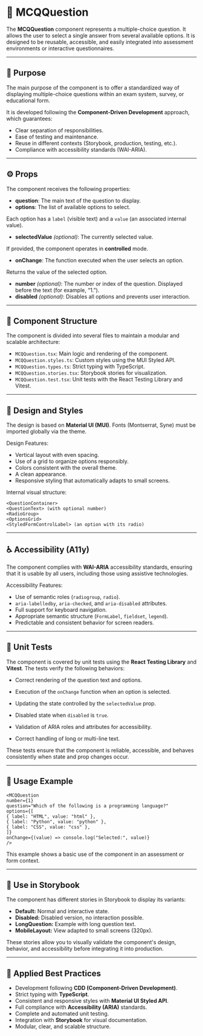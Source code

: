 # 🧩 MCQQuestion

The **MCQQuestion** component represents a multiple-choice question.
It allows the user to select a single answer from several available options.
It is designed to be reusable, accessible, and easily integrated into assessment environments or interactive questionnaires.

---

## 🎯 Purpose

The main purpose of the component is to offer a standardized way of displaying multiple-choice questions within an exam system, survey, or educational form.

It is developed following the **Component-Driven Development** approach, which guarantees:

- Clear separation of responsibilities.
- Ease of testing and maintenance.
- Reuse in different contexts (Storybook, production, testing, etc.).
- Compliance with accessibility standards (WAI-ARIA).

---

## ⚙️ Props

The component receives the following properties:

- **question**: The main text of the question to display.
- **options**: The list of available options to select.

Each option has a `label` (visible text) and a `value` (an associated internal value).
- **selectedValue** *(optional)*: The currently selected value.

If provided, the component operates in **controlled** mode.
- **onChange**: The function executed when the user selects an option.

Returns the value of the selected option.
- **number** *(optional)*: The number or index of the question. Displayed before the text (for example, “1.”).
- **disabled** *(optional)*: Disables all options and prevents user interaction.

---

## 🧱 Component Structure

The component is divided into several files to maintain a modular and scalable architecture:

- `MCQQuestion.tsx`: Main logic and rendering of the component.
- `MCQQuestion.styles.ts`: Custom styles using the MUI Styled API.
- `MCQQuestion.types.ts`: Strict typing with TypeScript.
- `MCQQuestion.stories.tsx`: Storybook stories for visualization.
- `MCQQuestion.test.tsx`: Unit tests with the React Testing Library and Vitest.

---

## 🎨 Design and Styles

The design is based on **Material UI (MUI)**. Fonts (Montserrat, Syne) must be imported globally via the theme.

Design Features:

- Vertical layout with even spacing.
- Use of a grid to organize options responsibly.
- Colors consistent with the overall theme.
- A clean appearance.
- Responsive styling that automatically adapts to small screens.

Internal visual structure:

```
<QuestionContainer>
<QuestionText> (with optional number)
<RadioGroup>
<OptionsGrid>
<StyledFormControlLabel> (an option with its radio)
```

---

## ♿ Accessibility (A11y)

The component complies with **WAI-ARIA** accessibility standards, ensuring that it is usable by all users, including those using assistive technologies.

Accessibility Features:

- Use of semantic roles (`radiogroup`, `radio`).
- `aria-labelledby`, `aria-checked`, and `aria-disabled` attributes.
- Full support for keyboard navigation.
- Appropriate semantic structure (`FormLabel`, `fieldset`, `legend`).
- Predictable and consistent behavior for screen readers.

---

## 🧪 Unit Tests

The component is covered by unit tests using the **React Testing Library** and **Vitest**.
The tests verify the following behaviors:

- Correct rendering of the question text and options.

- Execution of the `onChange` function when an option is selected.
- Updating the state controlled by the `selectedValue` prop.
- Disabled state when `disabled` is `true`.
- Validation of ARIA roles and attributes for accessibility.
- Correct handling of long or multi-line text.

These tests ensure that the component is reliable, accessible, and behaves consistently when state and prop changes occur.

---

## 📘 Usage Example

```tsx
<MCQQuestion
number={1}
question="Which of the following is a programming language?"
options={[
{ label: "HTML", value: "html" },
{ label: "Python", value: "python" },
{ label: "CSS", value: "css" },
]}
onChange={(value) => console.log("Selected:", value)}
/>
```

This example shows a basic use of the component in an assessment or form context.

---

## 🧰 Use in Storybook

The component has different stories in Storybook to display its variants:

- **Default:** Normal and interactive state.
- **Disabled:** Disabled version, no interaction possible.
- **LongQuestion:** Example with long question text.
- **MobileLayout:** View adapted to small screens (320px).

These stories allow you to visually validate the component's design, behavior, and accessibility before integrating it into production.

---

## 🧩 Applied Best Practices

- Development following **CDD (Component-Driven Development)**.
- Strict typing with **TypeScript**.
- Consistent and responsive styles with **Material UI Styled API**.
- Full compliance with **Accessibility (ARIA)** standards.
- Complete and automated unit testing.
- Integration with **Storybook** for visual documentation.
- Modular, clear, and scalable structure.